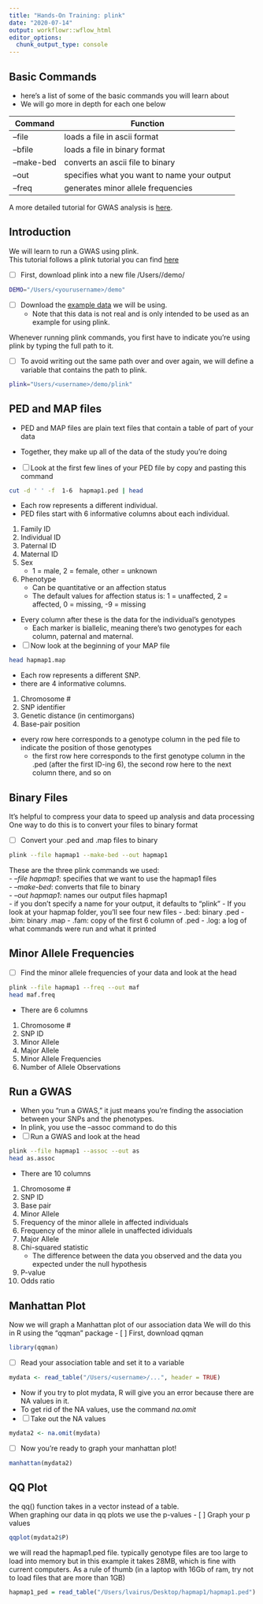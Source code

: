```yaml
---
title: "Hands-On Training: plink"
date: "2020-07-14"
output: workflowr::wflow_html
editor_options:
  chunk_output_type: console
---
```



## Basic Commands

- here's a list of some of the basic commands you will learn about 
- We will go more in depth for each one below

Command       |       Function
--------------|--------------------------------------
--file        |       loads a file in ascii format
--bfile       |       loads a file in binary format
--make-bed    |       converts an ascii file to binary
--out         |       specifies what you want to name your output
--freq        |       generates minor allele frequencies

A more detailed tutorial for GWAS analysis is [here](https://www.ncbi.nlm.nih.gov/pmc/articles/PMC6001694/).


## Introduction

We will learn to run a GWAS using plink.  
This tutorial follows a plink tutorial you can find [here](https://zzz.bwh.harvard.edu/plink/tutorial.shtml)

- [ ] First, download plink into a new file /Users/<username>/demo/
```bash
DEMO="/Users/<yourusername>/demo"

```

- [ ] Download the [example data](https://zzz.bwh.harvard.edu/plink/hapmap1.zip) we will be using.  
  - Note that this data is not real and is only intended to be used as an example for using plink.  

Whenever running plink commands, you first have to indicate you're using plink by typing the full path to it.  

- [ ] To avoid writing out the same path over and over again, we will define a variable that contains the path to plink.
```bash
plink="Users/<username>/demo/plink"

```


## PED and MAP files

- PED and MAP files are plain text files that contain a table of part of your data
- Together, they make up all of the data of the study you're doing

- [ ] Look at the first few lines of your PED file by copy and pasting this command
```bash
cut -d ' ' -f  1-6  hapmap1.ped | head

```
- Each row represents a different individual.  
- PED files start with 6 informative columns about each individual.  
1) Family ID
2) Individual ID
3) Paternal ID
4) Maternal ID
5) Sex
    - 1 = male, 2 = female, other = unknown
6) Phenotype
    - Can be quantitative or an affection status
    - The default values for affection status is: 1 = unaffected, 2 = affected, 0 = missing, -9 = missing

- Every column after these is the data for the individual's genotypes
  - Each marker is biallelic, meaning there's two genotypes for each column, paternal and maternal.  

- [ ] Now look at the beginning of your MAP file
```bash
head hapmap1.map

```
- Each row represents a different SNP.
- there are 4 informative columns.
1) Chromosome #
2) SNP identifier
3) Genetic distance (in centimorgans)
4) Base-pair position
- every row here corresponds to a genotype column in the ped file to indicate the position of those genotypes
  - the first row here corresponds to the first genotype column in the .ped (after the first ID-ing 6), the second row here to the next column there, and so on


## Binary Files

It's helpful to compress your data to speed up analysis and data processing  
One way to do this is to convert your files to binary format

- [ ] Convert your .ped and .map files to binary
```bash
plink --file hapmap1 --make-bed --out hapmap1

```
These are the three plink commands we used:  
- *--file hapmap1*: specifies that we want to use the hapmap1 files  
- *--make-bed*: converts that file to binary  
- *--out hapmap1*: names our output files hapmap1  
    - if you don't specify a name for your output, it defaults to "plink"
- If you look at your hapmap folder, you'll see four new files
  - .bed: binary .ped
  - .bim: binary .map
  - .fam: copy of the first 6 column of .ped
  - .log: a log of what commands were run and what it printed

  
## Minor Allele Frequencies

- [ ] Find the minor allele frequencies of your data and look at the head
```bash
plink --file hapmap1 --freq --out maf
head maf.freq

```
- There are 6 columns 
1) Chromosome #
2) SNP ID
3) Minor Allele
4) Major Allele
5) Minor Allele Frequencies
6) Number of Allele Observations


## Run a GWAS
- When you "run a GWAS," it just means you're finding the association between your SNPs and the phenotypes.
- In plink, you use the --assoc command to do this
- [ ] Run a GWAS and look at the head
```bash
plink --file hapmap1 --assoc --out as
head as.assoc

```
- There are 10 columns
1) Chromosome #
2) SNP ID
3) Base pair
4) Minor Allele
5) Frequency of the minor allele in affected individuals
6) Frequency of the minor allele in unaffected idividuals
7) Major Allele
8) Chi-squared statistic
    - The difference between the data you observed and the data you expected under the null hypothesis
9) P-value
10) Odds ratio


## Manhattan Plot 

Now we will graph a Manhattan plot of our association data
We will do this in R using the "qqman" package
- [ ] First, download qqman
```r
library(qqman)

```

- [ ] Read your association table and set it to a variable
```r
mydata <- read_table("/Users/<username>/...", header = TRUE)

```

- Now if you try to plot mydata, R will give you an error because there are NA values in it.
- To get rid of the NA values, use the command *na.omit*
- [ ] Take out the NA values
```r
mydata2 <- na.omit(mydata)

```
- [ ] Now you're ready to graph your manhattan plot!
```r
manhattan(mydata2)

```

## QQ Plot

the qq() function takes in a vector instead of a table.  
When graphing our data in qq plots we use the p-values
- [ ] Graph your p values
```r
qqplot(mydata2$P)

```



we will read the hapmap1.ped file. typically genotype files are too large to load into memory but in this example it takes 28MB, which is fine with current computers. As a rule of thumb (in a laptop with 16Gb of ram, try not to load files that are more than 1GB)
```r

hapmap1_ped = read_table("/Users/lvairus/Desktop/hapmap1/hapmap1.ped")

```









